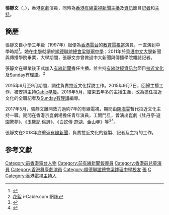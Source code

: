 {{blpsources|time=2015-03-15T12:25:58+00:00}}
{{主播資訊
| 主播頭銜     = 香港有線電視新聞資訊節目組
| 主播姓名     = 張靜文
| 主播英文名字 = Eugenea Cheung
| 暱稱         = 
| 綽號         = 
| 主播照片檔案 = 
| 主播照片尺寸 = 
| 主播照片圖說 = 
| 主播出生年分 =
| 主播出生日期 = {{birth_date_and_age|1989|1|31}}
| 出生地       = {{HKG-GBR}}
| 主播逝世年分 = 
| 主播逝世日期 = 
| 逝世地       = 
| 主播年齡     = 
| 國籍         = {{CNHK}}
| 籍貫         = 
| 最高學歷     = 香港中文大學新聞與傳播學士
| 婚姻狀況     = 未婚
| 配偶         = 
| 信仰宗教     = 
| 官方網站     = https://archive.is/20121202073000/http://blog.i-cable.com/webapps/blog.php?id=20
| 備註         = 
|}}

'''張靜文'''（{{lang|en|'''Eugenea Cheung'''}}，{{bd|1989年1月31日|||}}），香港[[京劇|京劇]]演員，同時為[[香港有線電視|香港有線電視]][[新聞主播|新聞主播]]及[[資訊|資訊]]節目[[記者|記者]]和[[主持|主持]]。

==簡歷==
張靜文自小學三年級（1997年）起便為[[香港電台|香港電台]]的[[教育電視_(香港電台)|教育電視]]當演員，一直演到中學時期<ref>{{cite web |title=我們都是看ETV長大的：中文 |url=https://www.youtube.com/watch?v=8AecVYJBrtA |website=youtube |publisher=香港電台 |access-date=2018-07-15 |archive-date=2021-05-05 |archive-url=https://web.archive.org/web/20210505003246/https://www.youtube.com/watch?v=8AecVYJBrtA&gl=US&hl=en }}</ref>。她在[[中學|中學]]就讀於[[順德聯誼總會梁銶琚中學|順德聯誼總會梁銶琚中學]]；2011年於[[香港中文大學|香港中文大學]]新聞與傳播學院畢業，大學期間，張靜文亦曾做過中大新聞與傳播學院雜誌記者。

張靜文在畢業後正式加入[[有線新聞|有線新聞]]擔任主播。並主持[[有線財經資訊台|有線財經資訊台]]節目[[拉近文化|拉近文化]]及[[Sunday有理講|Sunday有理講]]。<ref>[http://blog.i-cable.com/webapps/blog_details.php?aid=609 花絮] {{webarchive|url=https://web.archive.org/web/20150402122848/http://blog.i-cable.com/webapps/blog_details.php?aid=609 |date=2015-04-02 }}i-Cable.com 網誌</ref>

2015年6月至9月期間，調往負責拉近文化採訪工作。2015年9月7日，回歸主播工作，被安排主持[[Cable早晨|Cable早晨]]。2016年5月，結束五年多的主播生涯，改為擔任拉近文化的全職記者及[[Sunday有理講|Sunday有理講]]編導。

2017年5月，張靜文離開效力過約7年的有線電視，期間由[[陳海雯|陳海雯]]暫代拉近文化主持一職。期間在香港京崑劇場擔任青年演員，工閨門旦，曾演出崑劇《牡丹亭‧遊園驚夢》、《玉簪記‧偷詩》、《白蛇傳‧遊湖、金山寺》等<ref>{{cite web |title=張靜文 |url=https://www.art-mate.net/doc/48512 |website=art-mate.net |accessdate=2018-07-15 |archive-date=2018-07-15 |archive-url=https://web.archive.org/web/20180715181715/https://www.art-mate.net/doc/48512 |dead-url=no }}</ref><ref>{{cite news |title=不嫌京劇崑曲老套　兩港女辭職做演員：有心理準備做一世 |url=https://opener.hk01.com/%E9%96%8B%E6%95%85/155020/%E4%B8%8D%E5%AB%8C%E4%BA%AC%E5%8A%87%E5%B4%91%E6%9B%B2%E8%80%81%E5%A5%97-%E5%85%A9%E6%B8%AF%E5%A5%B3%E8%BE%AD%E8%81%B7%E5%81%9A%E6%BC%94%E5%93%A1%EF%BC%9A%E6%9C%89%E5%BF%83%E7%90%86%E6%BA%96%E5%82%99%E5%81%9A%E4%B8%80%E4%B8%96 |publisher=香港01 |date=2018-02-21}}</ref>。

張靜文在2018年底重返[[有線新聞|有線新聞]]，負責拉近文化的監製、記者及主持的工作。

==参考文獻==
{{Reflist}}

{{DEFAULTSORT:CHEUNG張靜文}}
[[Category:前香港電台人物|Category:前香港電台人物]]
[[Category:前有線新聞報導員|Category:前有線新聞報導員]]
[[Category:香港前兒童演員|Category:香港前兒童演員]]
[[Category:香港舞臺劇演員|Category:香港舞臺劇演員]]
[[Category:順德聯誼總會梁銶琚中學校友|Category:順德聯誼總會梁銶琚中學校友]]
[[Category:香港中文大學校友|張]]
[[Category:張姓|C]]
[[Category:香港電視主持人|Category:香港電視主持人]]